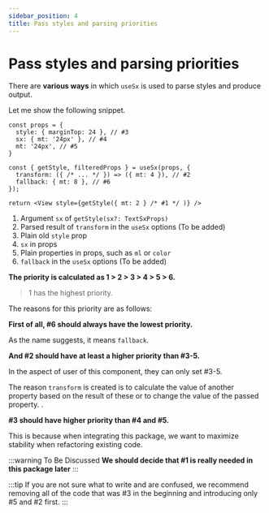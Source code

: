 ```yaml
---
sidebar_position: 4
title: Pass styles and parsing priorities
---
```


# Pass styles and parsing priorities

There are **various ways** in which `useSx` is used to parse styles and produce output.

Let me show the following snippet.

```tsx
const props = {
  style: { marginTop: 24 }, // #3
  sx: { mt: '24px' }, // #4
  mt: '24px', // #5
}

const { getStyle, filteredProps } = useSx(props, {
  transform: ({ /* ... */ }) => ({ mt: 4 }), // #2
  fallback: { mt: 8 }, // #6
});

return <View style={getStyle({ mt: 2 } /* #1 */ )} />
```

1. Argument `sx` of `getStyle(sx?: TextSxProps)`
2. Parsed result of `transform` in the `useSx` options (To be added)
3. Plain old `style` prop
4. `sx` in props
5. Plain properties in props, such as `ml` or `color`
6. `fallback` in the `useSx` options (To be added)

**The priority is calculated as  1 > 2 > 3 > 4 > 5 > 6.**

> 1 has the highest priority.

The reasons for this priority are as follows:

**First of all, #6 should always have the lowest priority.**

As the name suggests, it means `fallback`.

**And #2 should have at least a higher priority than #3-5.**

In the aspect of user of this component, they can only set #3-5.

The reason `transform` is created is to calculate the value of another property based on the result of these or to change the value of the passed property. .

**#3 should have higher priority than #4 and #5.**

This is because when integrating this package, we want to maximize stability when refactoring existing code.

:::warning To Be Discussed
**We should decide that #1 is really needed in this package later**
:::

:::tip
If you are not sure what to write and are confused,
we recommend removing all of the code that was #3 in the beginning and introducing only #5 and #2 first.
:::
